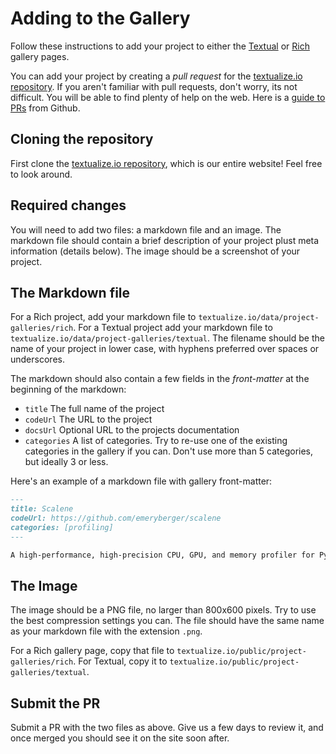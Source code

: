 <div className="container container--text">

# Adding to the Gallery

Follow these instructions to add your project to either the [Textual](/projects-using-textual) or [Rich](/projects-using-rich) gallery pages.

You can add your project by creating a _pull request_ for the [textualize.io repository](https://github.com/textualize/textualize.io). If you aren't familiar with pull requests, don't worry, its not difficult. You will be able to find plenty of help on the web. Here is a [guide to PRs](https://docs.github.com/en/pull-requests/collaborating-with-pull-requests/proposing-changes-to-your-work-with-pull-requests/creating-a-pull-request) from Github.

## Cloning the repository

First clone the [textualize.io repository](https://github.com/textualize/textualize.io), which is our entire website! Feel free to look around.

## Required changes

You will need to add two files: a markdown file and an image. The markdown file should contain a brief description of your project plust meta information (details below). The image should be a screenshot of your project.

## The Markdown file

For a Rich project, add your markdown file to `textualize.io/data/project-galleries/rich`. For a Textual project add your markdown file to `textualize.io/data/project-galleries/textual`. The filename should be the name of your project in lower case, with hyphens preferred over spaces or underscores.

The markdown should also contain a few fields in the _front-matter_ at the beginning of the markdown:

-   `title` The full name of the project
-   `codeUrl` The URL to the project
-   `docsUrl` Optional URL to the projects documentation
-   `categories` A list of categories. Try to re-use one of the existing categories in the gallery if you can. Don't use more than 5 categories, but ideally 3 or less.

Here's an example of a markdown file with gallery front-matter:

```markdown
---
title: Scalene
codeUrl: https://github.com/emeryberger/scalene
categories: [profiling]
---

A high-performance, high-precision CPU, GPU, and memory profiler for Python
```

## The Image

The image should be a PNG file, no larger than 800x600 pixels. Try to use the best compression settings you can. The file should have the same name as your markdown file with the extension `.png`.

For a Rich gallery page, copy that file to `textualize.io/public/project-galleries/rich`. For Textual, copy it to `textualize.io/public/project-galleries/textual`.

## Submit the PR

Submit a PR with the two files as above. Give us a few days to review it, and once merged you should see it on the site soon after.

</div>
